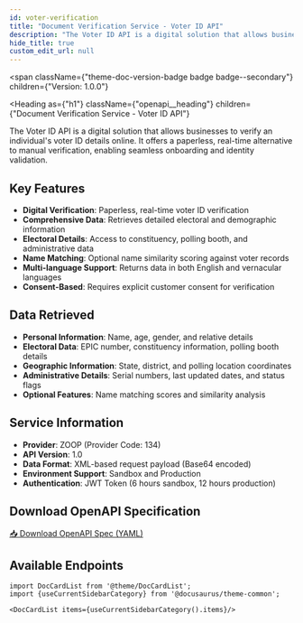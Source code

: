 ```yaml
---
id: voter-verification
title: "Document Verification Service - Voter ID API"
description: "The Voter ID API is a digital solution that allows businesses to verify an individual's voter ID details online. It offers a paperless, real-time alternative to manual verification, enabling seamless onboarding and identity validation."
hide_title: true
custom_edit_url: null
---
```



<span
  className={"theme-doc-version-badge badge badge--secondary"}
  children={"Version: 1.0.0"}
>
</span>

<Heading
  as={"h1"}
  className={"openapi__heading"}
  children={"Document Verification Service - Voter ID API"}
>
</Heading>

The Voter ID API is a digital solution that allows businesses to verify an individual's voter ID details online. It offers a paperless, real-time alternative to manual verification, enabling seamless onboarding and identity validation.

## Key Features

- **Digital Verification**: Paperless, real-time voter ID verification
- **Comprehensive Data**: Retrieves detailed electoral and demographic information
- **Electoral Details**: Access to constituency, polling booth, and administrative data
- **Name Matching**: Optional name similarity scoring against voter records
- **Multi-language Support**: Returns data in both English and vernacular languages
- **Consent-Based**: Requires explicit customer consent for verification

## Data Retrieved

- **Personal Information**: Name, age, gender, and relative details
- **Electoral Data**: EPIC number, constituency information, polling booth details
- **Geographic Information**: State, district, and polling location coordinates
- **Administrative Details**: Serial numbers, last updated dates, and status flags
- **Optional Features**: Name matching scores and similarity analysis

## Service Information

- **Provider**: ZOOP (Provider Code: 134)
- **API Version**: 1.0
- **Data Format**: XML-based request payload (Base64 encoded)
- **Environment Support**: Sandbox and Production
- **Authentication**: JWT Token (6 hours sandbox, 12 hours production)



## Download OpenAPI Specification

<a href="/specs/voter-verification-v1.0.yaml" download className="button button--primary button--lg">
  📥 Download OpenAPI Spec (YAML)
</a>

## Available Endpoints

```mdx-code-block
import DocCardList from '@theme/DocCardList';
import {useCurrentSidebarCategory} from '@docusaurus/theme-common';

<DocCardList items={useCurrentSidebarCategory().items}/>
```
      